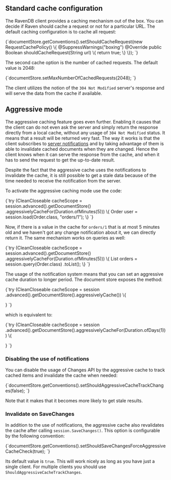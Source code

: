 
## Standard cache configuration

The RavenDB client provides a caching mechanism out of the box. You can decide if Raven should cache a request or not for a particular URL. 
The default caching configuration is to cache all request:

<TabItem value="should_cache_delegate" label="should_cache_delegate">
<CodeBlock language="java">
{`documentStore.getConventions().setShouldCacheRequest(new RequestCachePolicy() \{
  @SuppressWarnings("boxing")
  @Override
  public Boolean shouldCacheRequest(String url) \{
    return true;
  \}
\});
`}
</CodeBlock>
</TabItem>

The second cache option is the number of cached requests. The default value is 2048:

<TabItem value="max_number_of_requests" label="max_number_of_requests">
<CodeBlock language="java">
{`documentStore.setMaxNumberOfCachedRequests(2048);
`}
</CodeBlock>
</TabItem>

The client utilizes the notion of the `304 Not Modified` server's response and will serve the data from the cache if available. 

## Aggressive mode

The aggressive caching feature goes even further. Enabling it causes that the client can do not even ask the server and simply return the response directly from a local cache, without any usage of `304 Not Modified` status. 
It means that a result will be returned very fast. The way it works is that the client subscribes to [server notifications](../changes/what-is-changes-api.mdx) and by taking advantage of them is able to invalidate cached documents
when they are changed. Hence the client knows when it can serve the response from the cache, and when it has to send the request to get the up-to-date result. 

<Admonition type="warning" title="Important" id="important" href="#important">
Despite the fact that the aggressive cache uses the notifications to invalidate the cache, it is still possible to get a stale data because of the time needed to receive the notification from the server.
</Admonition>

To activate the aggressive caching mode use the code:

<TabItem value="aggressive_cache_load" label="aggressive_cache_load">
<CodeBlock language="java">
{`try (CleanCloseable cacheScope = session.advanced().getDocumentStore()
        .aggressivelyCacheFor(Duration.ofMinutes(5))) \{
    Order user = session.load(Order.class, "orders/1");
\}
`}
</CodeBlock>
</TabItem>

Now, if there is a value in the cache for `orders/1` that is at most 5 minutes old and we haven't got any change notification about it, we can directly return it. The same mechanism works on queries as well:

<TabItem value="aggressive_cache_query" label="aggressive_cache_query">
<CodeBlock language="java">
{`try (CleanCloseable cacheScope = session.advanced().getDocumentStore()
        .aggressivelyCacheFor(Duration.ofMinutes(5))) \{
    List<Order> orders = session.query(Order.class)
        .toList();
\}
`}
</CodeBlock>
</TabItem>

The usage of the notification system means that you can set an aggressive cache duration to longer period. The document store exposes the method:

<TabItem value="aggressive_cache_for_one_day_1" label="aggressive_cache_for_one_day_1">
<CodeBlock language="java">
{`try (CleanCloseable cacheScope = session
    .advanced().getDocumentStore().aggressivelyCache()) \{

\}
`}
</CodeBlock>
</TabItem>

which is equivalent to:

<TabItem value="aggressive_cache_for_one_day_2" label="aggressive_cache_for_one_day_2">
<CodeBlock language="java">
{`try (CleanCloseable cacheScope = session
    .advanced().getDocumentStore().aggressivelyCacheFor(Duration.ofDays(1))) \{

\}
`}
</CodeBlock>
</TabItem>

### Disabling the use of notifications

You can disable the usage of Changes API by the aggressive cache to track cached items and invalidate the cache when needed:

<TabItem value="disable_changes_tracking" label="disable_changes_tracking">
<CodeBlock language="java">
{`documentStore.getConventions().setShouldAggressiveCacheTrackChanges(false);
`}
</CodeBlock>
</TabItem>

Note that it makes that it becomes more likely to get stale results.

### Invalidate on SaveChanges

In addition to the use of notifications, the aggressive cache also revalidates the cache after calling `session.SaveChanges()`. This option is configurable by the following convention:

<TabItem value="should_save_changes_force_aggressive_cache_check_convention" label="should_save_changes_force_aggressive_cache_check_convention">
<CodeBlock language="java">
{`documentStore.getConventions().setShouldSaveChangesForceAggressiveCacheCheck(true);
`}
</CodeBlock>
</TabItem>

Its default value is `true`. This will work nicely as long as you have just a single client. For multiple clients you should use `ShouldAggressiveCacheTrackChanges`.

